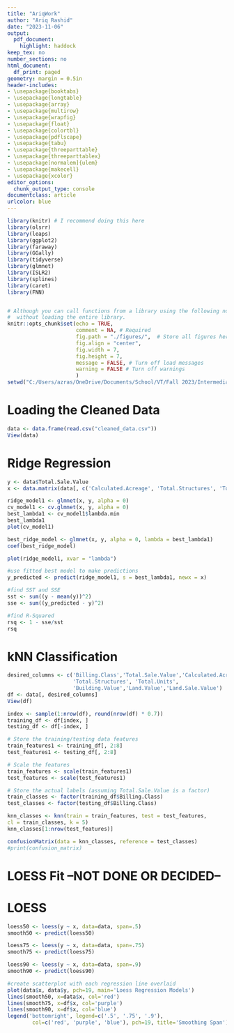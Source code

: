 ---
title: "AriqWork"
author: "Ariq Rashid"
date: "2023-11-06"
output: 
  pdf_document:
    highlight: haddock
keep_tex: no
number_sections: no
html_document:
  df_print: paged
geometry: margin = 0.5in
header-includes:
- \usepackage{booktabs}
- \usepackage{longtable}
- \usepackage{array}
- \usepackage{multirow}
- \usepackage{wrapfig}
- \usepackage{float}
- \usepackage{colortbl}
- \usepackage{pdflscape}
- \usepackage{tabu}
- \usepackage{threeparttable}
- \usepackage{threeparttablex}
- \usepackage[normalem]{ulem}
- \usepackage{makecell}
- \usepackage{xcolor}
editor_options:
  chunk_output_type: console
documentclass: article
urlcolor: blue
---

```{r setup, include=FALSE}
library(knitr) # I recommend doing this here
library(olsrr)
library(leaps)
library(ggplot2)
library(faraway)
library(GGally)
library(tidyverse)
library(glmnet)
library(ISLR2)
library(splines)
library(caret)
library(FNN)


# Although you can call functions from a library using the following notation
#  without loading the entire library.
knitr::opts_chunk$set(echo = TRUE, 
                      comment = NA, # Required
                      fig.path = "./figures/",  # Store all figures here in relative path (make the folder first)
                      fig.align = "center",
                      fig.width = 7,
                      fig.height = 7,
                      message = FALSE, # Turn off load messages
                      warning = FALSE # Turn off warnings
                      )
setwd("C:/Users/azras/OneDrive/Documents/School/VT/Fall 2023/Intermediate Data and ML - CMDA 4654/Project 1")
```

# Loading the Cleaned Data
```{r}
data <- data.frame(read.csv("cleaned_data.csv"))
View(data)
```

# Ridge Regression
```{r}
y <- data$Total.Sale.Value
x <- data.matrix(data[, c('Calculated.Acreage', 'Total.Structures', 'Total.Units', 'Building.Value','Land.Value','Land.Sale.Value')])
```

```{r}
ridge_model1 <- glmnet(x, y, alpha = 0)
cv_model1 <- cv.glmnet(x, y, alpha = 0)
best_lambda1 <- cv_model1$lambda.min
best_lambda1
plot(cv_model1)
```

```{r}
best_ridge_model <- glmnet(x, y, alpha = 0, lambda = best_lambda1)
coef(best_ridge_model)
```

```{r}
plot(ridge_model1, xvar = "lambda")
```

```{r}
#use fitted best model to make predictions
y_predicted <- predict(ridge_model1, s = best_lambda1, newx = x)

#find SST and SSE
sst <- sum((y - mean(y))^2)
sse <- sum((y_predicted - y)^2)

#find R-Squared
rsq <- 1 - sse/sst
rsq
```

# kNN Classification
```{r}
desired_columns <- c('Billing.Class','Total.Sale.Value','Calculated.Acreage',
                     'Total.Structures', 'Total.Units',
                     'Building.Value','Land.Value','Land.Sale.Value')
df <- data[, desired_columns]
View(df)
```

```{r}
index <- sample(1:nrow(df), round(nrow(df) * 0.7))
training_df <- df[index, ]
testing_df <- df[-index, ]

# Store the training/testing data features
train_features1 <- training_df[, 2:8]
test_features1 <- testing_df[, 2:8]

# Scale the features
train_features <- scale(train_features1)
test_features <- scale(test_features1)

# Store the actual labels (assuming Total.Sale.Value is a factor)
train_classes <- factor(training_df$Billing.Class)
test_classes <- factor(testing_df$Billing.Class)
```

```{r}
knn_classes <- knn(train = train_features, test = test_features,
cl = train_classes, k = 5)
knn_classes[1:nrow(test_features)]
```

```{r}

confusionMatrix(data = knn_classes, reference = test_classes)
#print(confusion_matrix)
```


# LOESS Fit --NOT DONE OR DECIDED--
# LOESS

```{r}
loess50 <- loess(y ~ x, data=data, span=.5)
smooth50 <- predict(loess50) 

loess75 <- loess(y ~ x, data=data, span=.75)
smooth75 <- predict(loess75) 

loess90 <- loess(y ~ x, data=data, span=.9)
smooth90 <- predict(loess90) 

#create scatterplot with each regression line overlaid
plot(data$x, data$y, pch=19, main='Loess Regression Models')
lines(smooth50, x=data$x, col='red')
lines(smooth75, x=df$x, col='purple')
lines(smooth90, x=df$x, col='blue')
legend('bottomright', legend=c('.5', '.75', '.9'),
        col=c('red', 'purple', 'blue'), pch=19, title='Smoothing Span')
```